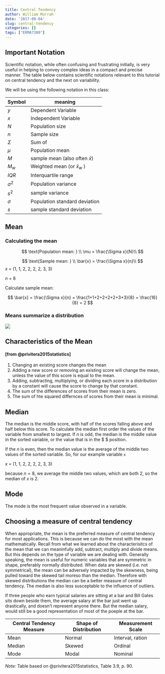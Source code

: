 ```yaml
---
title: Central Tendency
author: William Murrah
date: '2017-09-04'
slug: central-tendency
categories: []
tags: ["ERMA7300"]
---
```


## Important Notation

Scientific notation, while often confusing and frustrating initially, is very useful in helping to convey complex ideas in a compact and precise manner.
The table below contains scientific notations relevant to this tutorial on central tendency and the next on variability.

We will be using the following notation in this class:


Symbol       | meaning
-------------|----------
$y$          | Dependent Variable
$x$          |Independent Variable
$N$          |Population size
$n$          |Sample size
$\Sigma$     |Sum of
$\mu$        |Population mean
$M$          |sample mean (also often  $\bar{x}$)
$M_w$        | Weighted mean (or $\bar{x}_w$ )
$IQR$        | Interquartile range
$\sigma^2$   | Population variance
$s^2$        | sample variance
$\sigma$     |Population standard deviation
$s$          |sample standard deviation

\newpage

## Mean

### Calculating the mean

$$
\text{Population mean: } \\ \mu = \frac{\Sigma x}{N}\\
$$

$$
\text{Sample mean: } \\ \bar{x} = \frac{\Sigma x}{n}\\
$$
$x$ = (1, 1, 2, 2, 2, 2, 3, 3)

$n$ = 8


Calculate sample mean:


$$
\bar{x} = \frac{\Sigma x}{n} = \frac{1+1+2+2+2+2+3+3}{8} = \frac{16}{8} =  2 
$$

### Means summarize a distribution

![](Central_Tendency_files/figure-html/unnamed-chunk-1-1.png)<!-- -->


## Characteristics of the Mean 
#### [from @privitera2015statistics]

1. Changing an existing score changes the mean
2. Adding a new score or removing an existing score will change the mean, unless the value of this score is equal to the mean.
3. Adding, subtracting, multiplying, or dividing each score in a distribution by a constant will cause the score to change by that constant.
4. The sum of the differences of scores from their mean is zero.
5. The sum of hte squared differnces of scores from their mean is minimal.


## Median

The median is the middle score, with half of the scores falling above and half below this score.
To calculate the median first order the values of the variable from smallest to largest.
If *n* is odd, the median is the middle value in the sorted variable, or the value that is in the  $ \frac{n + 1}{2}$ position.

If the *n* is even, then the median value is the average of the middle two values of the sorted variable.
So, for our example variable `x`

$x$ = (1, 1, 2, 2, 2, 2, 3, 3)

because $n = 8$, we average the middle two values, which are both $2$, so the median of $x$ is $2$.


## Mode

The mode is the most frequent value observed in a variable.

## Choosing a measure of central tendency

When appropriate, the mean is the preferred measure of central tendency for most applications. 
This is because we can do the most with the mean mathematically.
Recall from what we learned about the characterisitcs of the mean that we can meaninfully add, subtract, multiply and divide means.
But this depends on the type of variable we are dealing with. 
Generally speaking, the mean is useful for numeric variables that are symmetric in shape, preferably normally distributed. 
When data are skewed (i.e. not symmetrical), the mean can be adversely impacted by the skewness, being pulled toward the skewed tail moreso than the median. 
Therefore with skewed distributions the median can be a better measure of central tendency.
The median is also less susceptable to the influence of outliers.

If three people who earn typical salaries are sitting at a bar and Bill Gates sits down beside them, the average salary at the bar just went up drastically, and doesn't represent anyone there.
But the median salary, would still be a good representation of most of the poeple at the bar.

Central Tendency Measure | Shape of Distribution | Measurement Scale
-------------------------|-----------------------|------------------
Mean                     | Normal                | Interval, ration
Median                   | Skewed                | Ordinal
Mode                     | Modal                 | Nominal
*Note:* Table based on @privitera2015statistics, Table 3.9, p. 90.